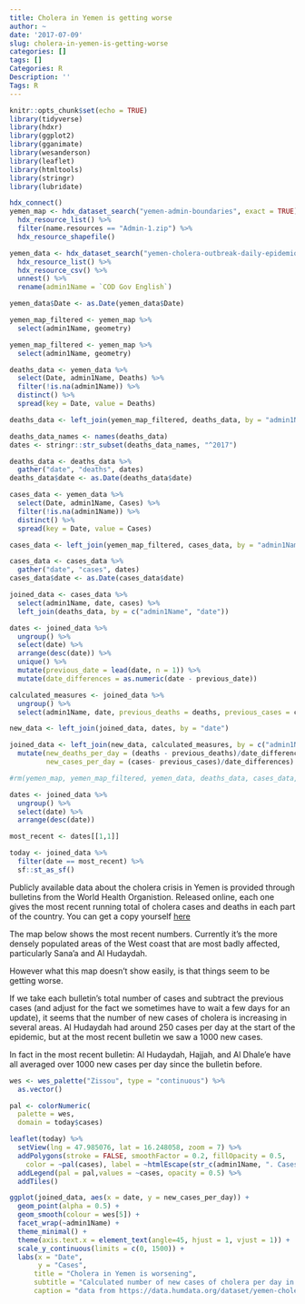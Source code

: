 ```yaml
---
title: Cholera in Yemen is getting worse
author: ~
date: '2017-07-09'
slug: cholera-in-yemen-is-getting-worse
categories: []
tags: []
Categories: R
Description: ''
Tags: R
---
```


```r
knitr::opts_chunk$set(echo = TRUE)
library(tidyverse)
library(hdxr)
library(ggplot2)
library(gganimate)
library(wesanderson)
library(leaflet)
library(htmltools)
library(stringr)
library(lubridate)
```

```r
hdx_connect()
yemen_map <- hdx_dataset_search("yemen-admin-boundaries", exact = TRUE) %>%
  hdx_resource_list() %>%
  filter(name.resources == "Admin-1.zip") %>%
  hdx_resource_shapefile() 

yemen_data <- hdx_dataset_search("yemen-cholera-outbreak-daily-epidemiology-update", exact = TRUE) %>%
  hdx_resource_list() %>%
  hdx_resource_csv() %>%
  unnest() %>%
  rename(admin1Name = `COD Gov English`)

yemen_data$Date <- as.Date(yemen_data$Date)

yemen_map_filtered <- yemen_map %>%
  select(admin1Name, geometry)

yemen_map_filtered <- yemen_map %>%
  select(admin1Name, geometry)

deaths_data <- yemen_data %>%
  select(Date, admin1Name, Deaths) %>%
  filter(!is.na(admin1Name)) %>% 
  distinct() %>%
  spread(key = Date, value = Deaths)

deaths_data <- left_join(yemen_map_filtered, deaths_data, by = "admin1Name")

deaths_data_names <- names(deaths_data)
dates <- stringr::str_subset(deaths_data_names, "^2017")

deaths_data <- deaths_data %>%
  gather("date", "deaths", dates)
deaths_data$date <- as.Date(deaths_data$date)

cases_data <- yemen_data %>%
  select(Date, admin1Name, Cases) %>%
  filter(!is.na(admin1Name)) %>%
  distinct() %>%
  spread(key = Date, value = Cases)

cases_data <- left_join(yemen_map_filtered, cases_data, by = "admin1Name")

cases_data <- cases_data %>%
  gather("date", "cases", dates)
cases_data$date <- as.Date(cases_data$date)

joined_data <- cases_data %>%
  select(admin1Name, date, cases) %>%
  left_join(deaths_data, by = c("admin1Name", "date"))

dates <- joined_data %>%
  ungroup() %>%
  select(date) %>%
  arrange(desc(date)) %>%
  unique() %>%
  mutate(previous_date = lead(date, n = 1)) %>%
  mutate(date_differences = as.numeric(date - previous_date))

calculated_measures <- joined_data %>%
  ungroup() %>%
  select(admin1Name, date, previous_deaths = deaths, previous_cases = cases)

new_data <- left_join(joined_data, dates, by = "date")

joined_data <- left_join(new_data, calculated_measures, by = c("admin1Name", "previous_date" = "date")) %>%
  mutate(new_deaths_per_day = (deaths - previous_deaths)/date_differences,
         new_cases_per_day = (cases- previous_cases)/date_differences)

#rm(yemen_map, yemen_map_filtered, yemen_data, deaths_data, cases_data, dates, deaths_data_names)
```

```r
dates <- joined_data %>%
  ungroup() %>%
  select(date) %>%
  arrange(desc(date))

most_recent <- dates[[1,1]]

today <- joined_data %>%
  filter(date == most_recent) %>%
  sf::st_as_sf()

```

Publicly available data about the cholera crisis in Yemen is provided through bulletins from the World Health Organistion. Released online, each one gives the most recent running total of cholera cases and deaths in each part of the country. You can get a copy yourself [here](https://data.humdata.org/dataset/yemen-cholera-outbreak-daily-epidemiology-update)

The map below shows the most recent numbers. Currently it's the more densely populated areas of the West coast that are most badly affected, particularly Sana'a and Al Hudaydah.

However what this map doesn't show easily, is that things seem to be getting worse.

If we take each bulletin's total number of cases and subtract the previous cases (and adjust for the fact we sometimes have to wait a few days for an update), it seems that the number of new cases of cholera is increasing in several areas. Al Hudaydah had around 250 cases per day at the start of the epidemic, but at the most recent bulletin we saw a 1000 new cases.

In fact in the most recent bulletin: Al Hudaydah, Hajjah, and Al Dhale'e have all averaged over 1000 new cases per day since the bulletin before.


```r
wes <- wes_palette("Zissou", type = "continuous") %>%
  as.vector()

pal <- colorNumeric(
  palette = wes,
  domain = today$cases)

leaflet(today) %>%
  setView(lng = 47.985076, lat = 16.248058, zoom = 7) %>%
  addPolygons(stroke = FALSE, smoothFactor = 0.2, fillOpacity = 0.5,
    color = ~pal(cases), label = ~htmlEscape(str_c(admin1Name, ". Cases: ", cases))) %>%
  addLegend(pal = pal,values = ~cases, opacity = 0.5) %>%
  addTiles()
```

```r
ggplot(joined_data, aes(x = date, y = new_cases_per_day)) +
  geom_point(alpha = 0.5) +
  geom_smooth(colour = wes[5]) +
  facet_wrap(~admin1Name) +
  theme_minimal() +
  theme(axis.text.x = element_text(angle=45, hjust = 1, vjust = 1)) +
  scale_y_continuous(limits = c(0, 1500)) +
  labs(x = "Date",
       y = "Cases",
      title = "Cholera in Yemen is worsening",
      subtitle = "Calculated number of new cases of cholera per day in each area of Yemen",
      caption = "data from https://data.humdata.org/dataset/yemen-cholera-outbreak-daily-epidemiology-update")
```



